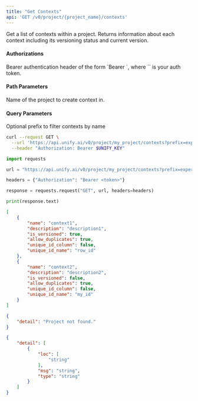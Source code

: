 ```yaml
---
title: "Get Contexts"
api: 'GET /v0/project/{project_name}/contexts'
---
```

Get a list of contexts within a project.
Returns information about each context including its versioning status and current version.

#### Authorizations

<ParamField header="Authorization" type="string" required="true">
  Bearer authentication header of the form `Bearer <token>`, where `<token>` is your auth token.
</ParamField>

#### Path Parameters

<ParamField query="project_name" type="string" required="true">
Name of the project to create context in.
</ParamField>

#### Query Parameters

<ParamField query="prefix" type="string | null" >
Optional prefix to filter contexts by name
</ParamField>

<RequestExample>

```bash cURL
curl --request GET \
  --url 'https://api.unify.ai/v0/project/my_project/contexts?prefix=experiment1/' \
  --header "Authorization: Bearer $UNIFY_KEY"
```

```python Python
import requests

url = "https://api.unify.ai/v0/project/my_project/contexts?prefix=experiment1/"

headers = {"Authorization": "Bearer <token>"}

response = requests.request("GET", url, headers=headers)

print(response.text)
```

</RequestExample>
<ResponseExample>

```json 200
[
    {
        "name": "context1",
        "description": "description1",
        "is_versioned": true,
        "allow_duplicates": true,
        "unique_id_column": false,
        "unique_id_name": "row_id"
    },
    {
        "name": "context2",
        "description": "description2",
        "is_versioned": false,
        "allow_duplicates": true,
        "unique_id_column": false,
        "unique_id_name": "my_id"
    }
]
```

```json 404
{
    "detail": "Project not found."
}
```

```json 422
{
    "detail": [
        {
            "loc": [
                "string"
            ],
            "msg": "string",
            "type": "string"
        }
    ]
}
```

</ResponseExample>

